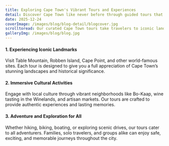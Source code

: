 ---
title: Exploring Cape Town's Vibrant Tours and Experiences
detail: Discover Cape Town like never before through guided tours that combine breathtaking scenery, rich history, and immersive cultural experiences.
date: 2025-12-24
coverImage: /images/blog/blog-detail/blogcover.jpg
scrolltoread: Our curated Cape Town tours take travelers to iconic landmarks, hidden gems, and cultural hotspots, providing unforgettable adventures and insights into the city’s unique charm.
galleryImg: /images/blog/blog.jpg 
---

#### 1. Experiencing Iconic Landmarks  
Visit Table Mountain, Robben Island, Cape Point, and other world-famous sites. Each tour is designed to give you a full appreciation of Cape Town’s stunning landscapes and historical significance.

#### 2. Immersive Cultural Activities  
Engage with local culture through vibrant neighborhoods like Bo-Kaap, wine tasting in the Winelands, and artisan markets. Our tours are crafted to provide authentic experiences and lasting memories.

#### 3. Adventure and Exploration for All  
Whether hiking, biking, boating, or exploring scenic drives, our tours cater to all adventurers. Families, solo travelers, and groups alike can enjoy safe, exciting, and memorable journeys throughout the city.
